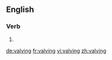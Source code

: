 
==English==

===Verb===
{{head|en|present participle}}

# {{present participle of|valve|lang=en}}

[[de:valving]]
[[fr:valving]]
[[vi:valving]]
[[zh:valving]]
